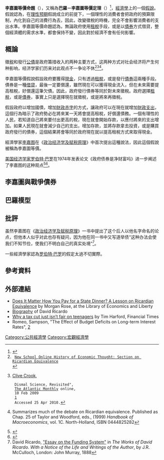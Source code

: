 '''李嘉圖等價命題'''（{{lang-en|Ricardian equivalence proposition}}），又稱為'''巴羅－李嘉圖等價定理'''（{{lang-en|Barro-Ricardo equivalence theorem}}）<ref name=buchanan76>
 {{cite journal
  |last=Buchanan |first=James M. |author-link=James M. Buchanan
  |year=1976 |month=
  |title=Perceived Wealth in Bonds and Social Security: A Comment
  |journal=Journal of Political Economy
  |volume=84 |issue=2 |pages=337–342
  |doi= |url=https://archive.org/details/sim_journal-of-political-economy_1976-04_84_2/page/337}}
</ref>，[[經濟學|經濟學]]上的一個[[假說|假說]]。假說認為，在[[理性预期|理性预期]]假說成立的前提下，一個理性的消費者會把政府的預算限制，內化到自己的消費行為去，因此，改變徵稅的時機，完全不會影響消費者的支出水準。李嘉圖等價命題認為，無論政府使用[[租稅|租稅]]手段，或是以[[債券|債券]]方式借貸，整個經濟體的需求水準，都會保持不變，因此對於經濟不會有任何影響。

==概論==
徵[[税|税]]和發行[[公債|公債]]是政府籌措收入的两种主要方式，这两种方式对社会经济将产生何种影响，经济学家们历来对此观点不一争论不休<ref name=newschool>
  [http://cepa.newschool.edu/het/essays/keynes/deficit.htm#reh New School Online History of Economic Thought:  Section on Ricardian Equivalence] {{webarchive|url=https://web.archive.org/web/20090224121742/http://cepa.newschool.edu/het/essays/keynes/deficit.htm |date=2009-02-24 }}
 </ref><ref name=dismalsci>[[Clive_Crook|Clive Crook]],
  Dismal Science, Revisited",
  [[The_Atlantic_Monthly|The Atlantic Monthly]] online,
  10 Feb 2009
  [http://www.theatlantic.com/business/archive/2009/02/dismal-science-revisited/500/] {{Wayback|url=http://www.theatlantic.com/business/archive/2009/02/dismal-science-revisited/500/ |date=20210126005628 }}
  Accessed 25 Apr 2010.</ref><ref name=elmendorfmankiw>{{cite journal |last1=Elmendorf |first1=DW |author1-link=Douglas W. Elmendorf |last2=Mankiw |first2=NG |author2-link=N. Gregory Mankiw |year=1998 |month= |title=Government Debt, NBER Working Paper 6470 |journal=NBER Working Papers |doi= |url=http://www.nber.org/papers/w6470.pdf?new_window=1 |accessdate=25 May 2010 |archive-date=2016-03-04 |archive-url=https://web.archive.org/web/20160304110733/http://www.nber.org/papers/w6470.pdf?new_window=1 |dead-url=no }}
Summarizes much of the debate on Ricardian equivalence. Published as Chap. 25 of Taylor and Woodford, eds., (1999) ''Handbook of Macroeconomics'', vol. 1C. North-Holland, ISBN 0444825282</ref>。

李嘉圖等價假說假設政府要獲得[[現金|現金]]，只有透過[[租稅|租稅]]，或是發行[[債券|債券]]這兩種手段。債券是一種[[借貸|借貸]]，最後一定要償還，雖然現在可以獲得現金流入，但在未來需要提高租稅，好償還這筆欠債。因此，政府發行債券等同於對未來徵稅。政府選擇[[租稅|租稅]]，或是[[債券|債券]]，事實上只是選擇現在就徵稅，或是將來再徵稅。

假設政府以增加國債，增加[[財政赤字|財政赤字]]的方式，讓政府可以在現在就增加[[財政支出|財政支出]]，這個行為暗示了政府勢必在將來某一天將會提高租稅，好償還債務。一個有理性的人民，若知道自己將來要付出更高的稅，現在就會開始存款，以應付將來的支出增加。如果人民現在就會減少自己的支出，增加存款，並將存款拿去投資，或是購買政府發行的債券，這個結果將會等同於政府現在就以提高租稅方式來取得現金。

經濟學家[[李嘉图|李嘉图]]在《[[政治经济学及赋税原理|政治经济学及赋税原理]]》中首次提出這種說法，因此這個假說被稱為李嘉圖等價。

[[美国|美国]][[经济学家|经济学家]][[罗伯特·巴罗|罗伯特·巴罗]]在1974年发表论文《政府债券是净财富吗》进一步阐述了李嘉图的这种观点<ref name=Barro74>{{cite journal
  |last=Barro
  |first=Robert J.
  |author-link=Robert J. Barro
  |year=1974
  |month=
  |title=Are Government Bonds Net Wealth?
  |journal=Journal of Political Economy
  |volume=82
  |issue=6
  |pages=1095–1117
  |doi=10.1086/260266
  |url=http://dash.harvard.edu/bitstream/handle/1/3451399/Barro_AreGovernment.pdf?sequence=4
  |accessdate=
  |archive-date=2011-08-14
  |archive-url=https://web.archive.org/web/20110814075309/http://dash.harvard.edu/bitstream/handle/1/3451399/Barro_AreGovernment.pdf?sequence=4
  |dead-url=no
  }}</ref><ref name=Barro79>{{cite journal
  |last=Barro
  |first=Robert J.
  |authorlink=Robert J. Barro
  |year=1979
  |month=
  |title=On the Determination of the Public Debt
  |journal=Journal of Political Economy
  |volume=87
  |issue=5
  |pages=940–971
  |doi=
  |url=http://docs.google.com/viewer?a=v&q=cache:D3La6PtrrW4J:econ161.berkeley.edu/teaching_Folder/Econ_202b_F2000/papers/Barro,_Determination_Debt.pdf+%22On+the+Determination+of+the+Public+Debt%22&hl=en&pid=bl&srcid=ADGEEShL-1XRY94-If0q2iGG0QF4P_I-lsQiFz3svEJPAzDV8B8y7Yfhb7-jp5fckh5GTXC8JqSrb1AEs5qzGNR0haSPhudI8YH9JJUjCGgsOFt23yEzHsmc2E-ddiOiJYBkXL8g5x4q&sig=AHIEtbQ0aDZmO_c5skafL0NxSfXFF_ktlQ
  |accessdate=25 May 2010
  |archive-date=2021-03-08
  |archive-url=https://web.archive.org/web/20210308070535/https://docs.google.com/viewer?a=v&q=cache%3AD3La6PtrrW4J%3Aecon161.berkeley.edu%2Fteaching_Folder%2FEcon_202b_F2000%2Fpapers%2FBarro%2C_Determination_Debt.pdf+%22On+the+Determination+of+the+Public+Debt%22&hl=en&pid=bl&srcid=ADGEEShL-1XRY94-If0q2iGG0QF4P_I-lsQiFz3svEJPAzDV8B8y7Yfhb7-jp5fckh5GTXC8JqSrb1AEs5qzGNR0haSPhudI8YH9JJUjCGgsOFt23yEzHsmc2E-ddiOiJYBkXL8g5x4q&sig=AHIEtbQ0aDZmO_c5skafL0NxSfXFF_ktlQ
  |dead-url=no
  }}</ref>。

==李嘉圖與戰爭債券==

==巴羅模型==

==批評==
虽然李嘉图在《[[政治经济学及赋税原理|政治经济学及赋税原理]]》一书中提出了这个后人以他名字命名的论点，但他本人似乎对此也存有疑问，因为他在同一书中又写道举债“这种办法会使我们不知节俭，使我们不明白自己的真实处境”<ref name=fundsys>David Ricardo, [http://oll.libertyfund.org/?option=com_staticxt&staticfile=show.php%3Ftitle=1395&chapter=83020&layout=html&Itemid=27 "Essay on the Funding System"] {{Wayback|url=http://oll.libertyfund.org/?option=com_staticxt&staticfile=show.php%3Ftitle=1395&chapter=83020&layout=html&Itemid=27 |date=20131215034002 }} in ''The Works of David Ricardo. With a Notice of the Life and Writings of the Author'', by J.R. McCulloch, London: John Murray, 1888</ref>。

一些經濟學家認為[[罗伯特·巴罗|罗伯特·巴罗]]的假定太過不切實際。
==參考資料==
{{Reflist}}

==外部連結==
* [http://www.econlib.org/library/Columns/Teachers/ricardianequiv.html Does It Matter How You Pay for a State Dinner? A Lesson on Ricardian Equivalence] {{Wayback|url=http://www.econlib.org/library/Columns/Teachers/ricardianequiv.html |date=20210323184151 }} by Morgan Rose, at the Library of Economics and Liberty
* [http://www.econlib.org/library/Enc/bios/Ricardo.html Biography] {{Wayback|url=http://www.econlib.org/library/Enc/bios/Ricardo.html |date=20120204034909 }} of David Ricardo
* [http://www.ft.com/cms/s/0/4a7bce58-2b86-11dd-a7fc-000077b07658.html Why a tax cut just isn’t fair on teenagers] {{Wayback|url=http://www.ft.com/cms/s/0/4a7bce58-2b86-11dd-a7fc-000077b07658.html |date=20080531231243 }} by Tim Harford, Financial Times
* Romeo, Sampson, "The Effect of Budget Deficits on Long-term Interest Rates", [https://web.archive.org/web/20120306044214/http://www.faculty.fairfield.edu/cminers/journal/Romeo_Sampson.pdf]


[[Category:公共經濟學|Category:公共經濟學]]
[[Category:宏觀經濟學|Category:宏觀經濟學]]